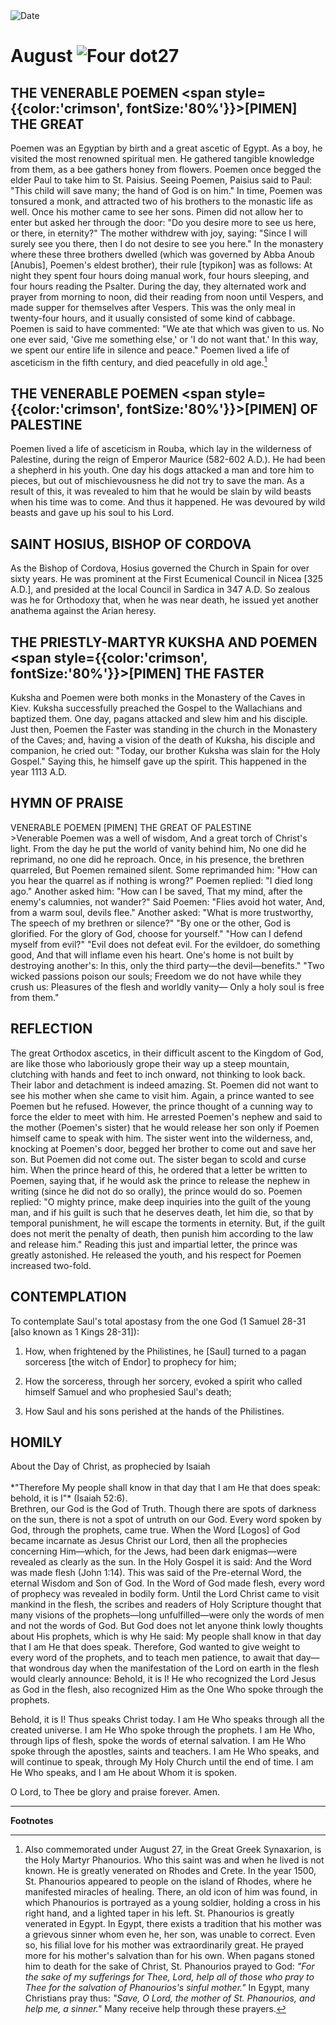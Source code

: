 
<RunningHead />
<Image src="/title-imprint.png" height={68} width={50} alt="Date" className="title-imprint"/>

# <div id="date">August <Image className="four-dot" src="/four-dot.png" height={15} width={15} alt="Four dot" />27</div>

## THE VENERABLE POEMEN <span style={{color:'crimson', fontSize:'80%'}}>[PIMEN]</span> THE GREAT

Poemen was an Egyptian by birth and a great ascetic of Egypt. As a boy, he visited the most renowned spiritual men. He gathered tangible knowledge from them, as a bee gathers honey from flowers. Poemen once begged the elder Paul to take him to St. Paisius. Seeing Poemen, Paisius said to Paul: "This child will save many; the hand of God is on him." In time, Poemen was tonsured a monk, and attracted two of his brothers to the monastic life as well. Once his mother came to see her sons. Pimen did not allow her to enter but asked her through the door: "Do you desire more to see us here, or there, in eternity?" The mother withdrew with joy, saying: "Since I will surely see you there, then I do not desire to see you here." In the monastery where these three brothers dwelled (which was governed by Abba Anoub [Anubis], Poemen's eldest brother), their rule [typikon] was as follows: At night they spent four hours doing manual work, four hours sleeping, and four hours reading the Psalter. During the day, they alternated work and prayer from morning to noon, did their reading from noon until Vespers, and made supper for themselves after Vespers. This was the only meal in twenty-four hours, and it usually consisted of some kind of cabbage. Poemen is said to have commented: "We ate that which was given to us. No one ever said, 'Give me something else,' or 'I do not want that.' In this way, we spent our entire life in silence and peace." Poemen lived a life of asceticism in the fifth century, and died peacefully in old age.[^1]

## THE VENERABLE POEMEN <span style={{color:'crimson', fontSize:'80%'}}>[PIMEN]</span> OF PALESTINE

Poemen lived a life of asceticism in Rouba, which lay in the wilderness of Palestine, during the reign of Emperor Maurice (582-602 A.D.). He had been a shepherd in his youth. One day his dogs attacked a man and tore him to pieces, but out of mischievousness he did not try to save the man. As a result of this, it was revealed to him that he would be slain by wild beasts when his time was to come. And thus it happened. He was devoured by wild beasts and gave up his soul to his Lord.

## SAINT HOSIUS, BISHOP OF CORDOVA

As the Bishop of Cordova, Hosius governed the Church in Spain for over sixty years. He was prominent at the First Ecumenical Council in Nicea [325 A.D.], and presided at the local Council in Sardica in 347 A.D. So zealous was he for Orthodoxy that, when he was near death, he issued yet another anathema against the Arian heresy.

## THE PRIESTLY-MARTYR KUKSHA AND POEMEN <span style={{color:'crimson', fontSize:'80%'}}>[PIMEN]</span> THE FASTER

Kuksha and Poemen were both monks in the Monastery of the Caves in Kiev. Kuksha successfully preached the Gospel to the Wallachians and baptized them. One day, pagans attacked and slew him and his disciple. Just then, Poemen the Faster was standing in the church in the Monastery of the Caves; and, having a vision of the death of Kuksha, his disciple and companion, he cried out: "Today, our brother Kuksha was slain for the Holy Gospel." Saying this, he himself gave up the spirit. This happened in the year 1113 A.D.


## HYMN OF PRAISE
<div style={{textAlign:'center', color:'crimson', fontWeight:'bold'}}>
VENERABLE POEMEN [PIMEN] THE GREAT OF PALESTINE
</div>
>Venerable Poemen was a well of wisdom,  
And a great torch of Christ's light.  
From the day he put the world of vanity behind him,  
No one did he reprimand, no one did he reproach.  
Once, in his presence, the brethren quarreled,  
But Poemen remained silent. Some reprimanded him:  
"How can you hear the quarrel as if nothing is wrong?"  
Poemen replied: "I died long ago."  
Another asked him: "How can I be saved,  
That my mind, after the enemy's calumnies, not wander?"  
Said Poemen: "Flies avoid hot water,  
And, from a warm soul, devils flee."  
Another asked: "What is more trustworthy,  
The speech of my brethren or silence?"  
"By one or the other, God is glorified.  
For the glory of God, choose for yourself."  
"How can I defend myself from evil?"  
"Evil does not defeat evil.  
For the evildoer, do something good,  
And that will inflame even his heart.  
One's home is not built by destroying another's:  
In this, only the third party—the devil—benefits."  
"Two wicked passions poison our souls;  
Freedom we do not have while they crush us:  
Pleasures of the flesh and worldly vanity—  
Only a holy soul is free from them."  


## REFLECTION

The great Orthodox ascetics, in their difficult ascent to the Kingdom of God, are like those who laboriously grope their way up a steep mountain, clutching with hands and feet to inch onward, not thinking to look back.  Their labor and detachment is indeed amazing. St. Poemen did not want to see his mother when she came to visit him. Again, a prince wanted to see Poemen but he refused. However, the prince thought of a cunning way to force the elder to meet with him. He arrested Poemen's nephew and said to the mother (Poemen's sister) that he would release her son only if Poemen himself came to speak with him. The sister went into the wilderness, and, knocking at Poemen's door, begged her brother to come out and save her son. But Poemen did not come out. The sister began to scold and curse him. When the prince heard of this, he ordered that a letter be written to Poemen, saying that, if he would ask the prince to release the nephew in writing (since he did not do so orally), the prince would do so. Poemen replied: "O mighty prince, make deep inquiries into the guilt of the young man, and if his guilt is such that he deserves death, let him die, so that by temporal punishment, he will escape the torments in eternity. But, if the guilt does not merit the penalty of death, then punish him according to the law and release him." Reading this just and impartial letter, the prince was greatly astonished. He released the youth, and his respect for Poemen increased two-fold.


## CONTEMPLATION

To contemplate Saul's total apostasy from the one God (1 Samuel 28-31 [also known as 1 Kings 28-31]):

1. How, when frightened by the Philistines, he [Saul] turned to a pagan sorceress [the witch of Endor] to prophecy for him;

2. How the sorceress, through her sorcery, evoked a spirit who called himself Samuel and who prophesied Saul's death;

3. How Saul and his sons perished at the hands of the Philistines.


## HOMILY
<div style={{textAlign:'center', color:'crimson', fontWeight:'bold'}}>
About the Day of Christ, as prophecied by Isaiah
</div>
<br />
<div style={{textAlign:'right'}}>
*"Therefore My people shall know in that day that I am He that does speak: behold, it is I"* (Isaiah 52:6).
</div>
Brethren, our God is the God of Truth. Though there are spots of darkness on the sun, there is not a spot of untruth on our God. Every word spoken by God, through the prophets, came true. When the Word [Logos] of God became incarnate as Jesus Christ our Lord, then all the prophecies concerning Him—which, for the Jews, had been dark enigmas—were revealed as clearly as the sun. In the Holy Gospel it is said: And the Word was made flesh (John 1:14). This was said of the Pre-eternal Word, the eternal Wisdom and Son of God. In the Word of God made flesh, every word of prophecy was revealed in bodily form. Until the Lord Christ came to visit mankind in the flesh, the scribes and readers of Holy Scripture thought that many visions of the prophets—long unfulfilled—were only the words of men and not the words of God. But God does not let anyone think lowly thoughts about His prophets, which is why He said: My people shall know in that day that I am He that does speak. Therefore, God wanted to give weight to every word of the prophets, and to teach men patience, to await that day—that wondrous day when the manifestation of the Lord on earth in the flesh would clearly announce: Behold, it is I! He who recognized the Lord Jesus as God in the flesh, also recognized Him as the One Who spoke through the prophets.

Behold, it is I! Thus speaks Christ today. I am He Who speaks through all the created universe. I am He Who spoke through the prophets. I am He Who, through lips of flesh, spoke the words of eternal salvation. I am He Who spoke through the apostles, saints and teachers. I am He Who speaks, and will continue to speak, through My Holy Church until the end of time. I am He Who speaks, and I am He about Whom it is spoken.

O Lord, to Thee be glory and praise forever. Amen.

---
**Footnotes**

[^1]: Also commemorated under August 27, in the Great Greek Synaxarion, is the Holy Martyr Phanourios. Who this saint was and when he lived is not known. He is greatly venerated on Rhodes and Crete.  In the year 1500, St. Phanourios appeared to people on the island of Rhodes, where he manifested miracles of healing.  There, an old icon of him was found, in which Phanourios is portrayed as a young soldier, holding a cross in his right hand, and a lighted taper in his left.  St. Phanourios is greatly venerated in Egypt.  In Egypt, there exists a tradition that his mother was a grievous sinner whom even he, her son, was unable to correct.  Even so, his filial love for his mother was extraordinarily great.  He prayed more for his mother's salvation than for his own.  When pagans stoned him to death for the sake of Christ, St. Phanourios prayed to God: *"For the sake of my sufferings for Thee, Lord, help all of those who pray to Thee for the salvation of Phanourios's sinful mother."*  In Egypt, many Christians pray thus: *"Save, O Lord, the mother of St. Phanourios, and help me, a sinner."* Many receive help through these prayers.